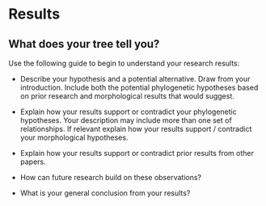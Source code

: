 # Results

## What does your tree tell you?

Use the following guide to begin to understand your research results:

* Describe your hypothesis and a potential alternative. Draw from your introduction. Include both the potential phylogenetic hypotheses based on prior research and morphological results that would suggest.

* Explain how your results support or contradict your phylogenetic hypotheses. Your description may include more than one set of relationships. If relevant explain how your results support / contradict your morphological hypotheses.

* Explain how your results support or contradict prior results from other papers.

* How can future research build on these observations?

* What is your general conclusion from your results?
